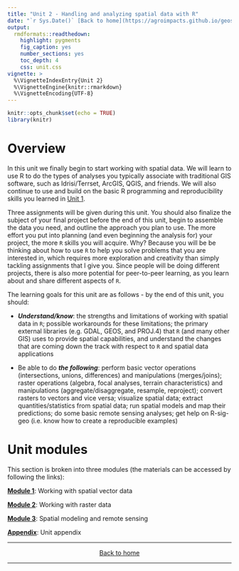 ```yaml
---
title: "Unit 2 - Handling and analyzing spatial data with R"
date: "`r Sys.Date()` [Back to home](https://agroimpacts.github.io/geospaar/)"
output:
  rmdformats::readthedown:
    highlight: pygments
    fig_caption: yes
    number_sections: yes
    toc_depth: 4
    css: unit.css
vignette: >
  %\VignetteIndexEntry{Unit 2}
  %\VignetteEngine{knitr::rmarkdown}
  %\VignetteEncoding{UTF-8}
---
```


```r
knitr::opts_chunk$set(echo = TRUE)
library(knitr)
```

# Overview{#unit2overview}

In this unit we finally begin to start working with spatial data. We will learn to use R to do the types of analyses you typically associate with traditional GIS software, such as Idrisi/Terrset, ArcGIS, QGIS, and friends. We will also continue to use and build on the basic R programming and reproducibility skills you learned in [Unit 1](https://agroimpacts.github.io/geospaar/unit1.html). 

Three assignments will be given during this unit. You should also finalize the subject of your final project before the end of this unit, begin to assemble the data you need, and outline the approach you plan to use. The more effort you put into planning (and even beginning the analysis for) your project, the more `R` skills you will acquire. Why? Because you will be be thinking about how to use `R` to help you solve problems that you are interested in, which requires more exploration and creativity than simply tackling assignments that I give you. Since people will be doing different projects, there is also more potential for peer-to-peer learning, as you learn about and share different aspects of `R`.

The learning goals for this unit are as follows - by the end of this unit, you should: 

- ___Understand/know___: the strengths and limitations of working with spatial data in `R`; possible workarounds for these limitations; the primary external libraries (e.g. GDAL, GEOS, and PROJ.4) that `R` (and many other GIS) uses to provide spatial capabilities, and understand the changes that are coming down the track with respect to `R` and spatial data applications

- Be able to do ___the following___: perform basic vector operations (intersections, unions, differences) and manipulations (merges/joins); raster operations (algebra, focal analyses, terrain characteristics) and manipulations (aggregate/disaggregate, resample, reproject); convert rasters to vectors and vice versa; visualize spatial data; extract quantities/statistics from spatial data; run spatial models and map their predictions; do some basic remote sensing analyses; get help on R-sig-geo (i.e. know how to create a reproducible examples)   

# Unit modules 

This section is broken into three modules (the materials can be accessed by following the links): 

[**Module 1**](https://agroimpacts.github.io/geospaar/unit2-module1.html): Working with spatial vector data 

[**Module 2**](https://agroimpacts.github.io/geospaar/unit2-module2.html): Working with raster data

[**Module 3**](https://agroimpacts.github.io/geospaar/unit3-module3.html): Spatial modeling and remote sensing

[**Appendix**](https://agroimpacts.github.io/geospaar/unit2-appendix.html): Unit appendix


***
<center>
[Back to home](https://agroimpacts.github.io/geospaar/)
</center>
***

